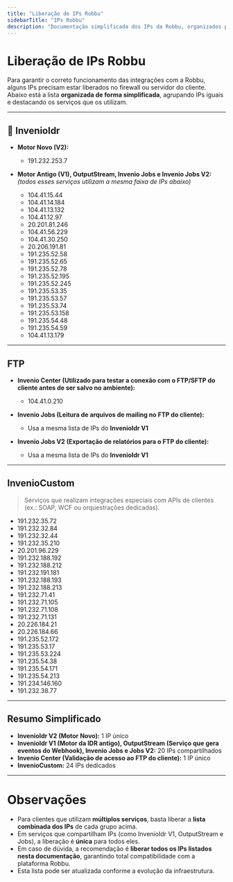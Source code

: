 ```yaml
---
title: "Liberação de IPs Robbu"
sidebarTitle: "IPs Robbu"
description: "Documentação simplificada dos IPs da Robbu, organizados por serviço e agrupados para evitar duplicações."
---
```


# Liberação de IPs Robbu

Para garantir o correto funcionamento das integrações com a Robbu, alguns IPs precisam estar liberados no firewall ou servidor do cliente.  
Abaixo está a lista **organizada de forma simplificada**, agrupando IPs iguais e destacando os serviços que os utilizam.

---

## 🔹 InvenioIdr

- **Motor Novo (V2):**  
  - 191.232.253.7  

- **Motor Antigo (V1), OutputStream, Invenio Jobs e Invenio Jobs V2:**  
  *(todos esses serviços utilizam a mesma faixa de IPs abaixo)*  
  - 104.41.15.44  
  - 104.41.14.184  
  - 104.41.13.132  
  - 104.41.12.97  
  - 20.201.81.246  
  - 104.41.56.229  
  - 104.41.30.250  
  - 20.206.191.81  
  - 191.235.52.58  
  - 191.235.52.65  
  - 191.235.52.78  
  - 191.235.52.195  
  - 191.235.52.245  
  - 191.235.53.35  
  - 191.235.53.57  
  - 191.235.53.74  
  - 191.235.53.158  
  - 191.235.54.48  
  - 191.235.54.59  
  - 104.41.13.179  

---

## FTP

- **Invenio Center (Utilizado para testar a conexão com o FTP/SFTP do cliente antes de ser salvo no ambiente):**  
  - 104.41.0.210  

- **Invenio Jobs (Leitura de arquivos de mailing no FTP do cliente):**  
  - Usa a mesma lista de IPs do **InvenioIdr V1**  

- **Invenio Jobs V2 (Exportação de relatórios para o FTP do cliente):**  
  - Usa a mesma lista de IPs do **InvenioIdr V1**  

---

## InvenioCustom

> Serviços que realizam integrações especiais com APIs de clientes (ex.: SOAP, WCF ou orquestrações dedicadas).

- 191.232.35.72  
- 191.232.32.84  
- 191.232.32.44  
- 191.232.35.210  
- 20.201.96.229  
- 191.232.188.192  
- 191.232.188.212  
- 191.232.191.181  
- 191.232.188.193  
- 191.232.188.213  
- 191.232.71.41  
- 191.232.71.105  
- 191.232.71.108  
- 191.232.71.131  
- 20.226.184.21  
- 20.226.184.66  
- 191.235.52.172  
- 191.235.53.17  
- 191.235.53.224  
- 191.235.54.38  
- 191.235.54.171  
- 191.235.54.213  
- 191.234.146.160  
- 191.232.38.77  

---

## Resumo Simplificado

- **InvenioIdr V2 (Motor Novo):** 1 IP único  
- **InvenioIdr V1 (Motor da IDR antigo), OutputStream (Serviço que gera eventos do Webhook), Invenio Jobs e Jobs V2:** 20 IPs compartilhados  
- **Invenio Center (Validação de acesso ao FTP do cliente):** 1 IP único  
- **InvenioCustom:** 24 IPs dedicados  

---

# Observações

- Para clientes que utilizam **múltiplos serviços**, basta liberar a **lista combinada dos IPs** de cada grupo acima.  
- Em serviços que compartilham IPs (como InvenioIdr V1, OutputStream e Jobs), a liberação é **única** para todos eles.  
- Em caso de dúvida, a recomendação é **liberar todos os IPs listados nesta documentação**, garantindo total compatibilidade com a plataforma Robbu.  
- Esta lista pode ser atualizada conforme a evolução da infraestrutura.  